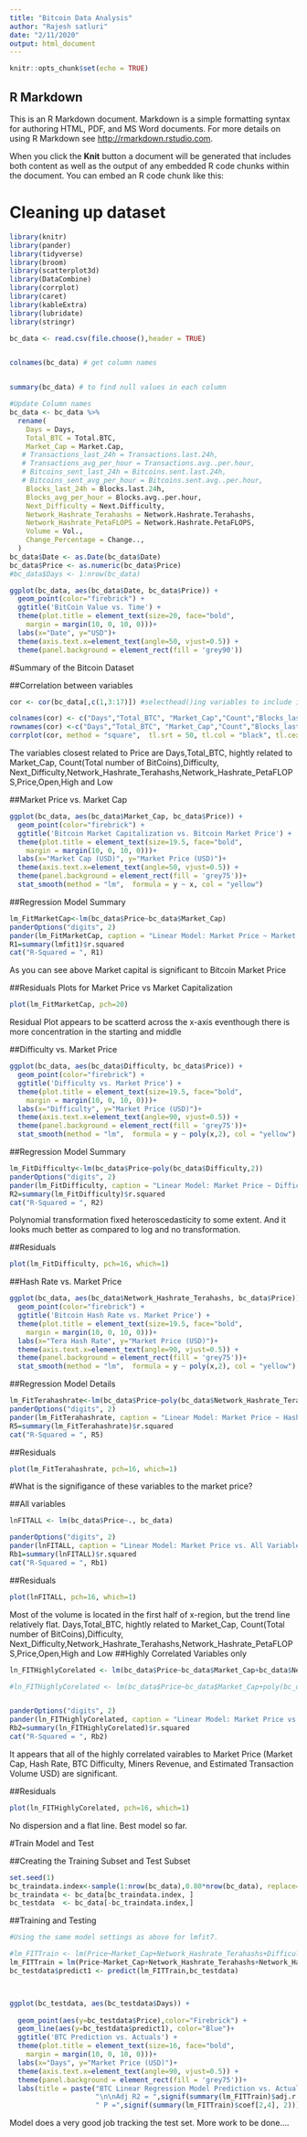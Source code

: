 ---
title: "Bitcoin Data Analysis"
author: "Rajesh satluri"
date: "2/11/2020"
output: html_document
---

```{r setup, include=FALSE}
knitr::opts_chunk$set(echo = TRUE)
```

## R Markdown

This is an R Markdown document. Markdown is a simple formatting syntax for authoring HTML, PDF, and MS Word documents. For more details on using R Markdown see <http://rmarkdown.rstudio.com>.

When you click the **Knit** button a document will be generated that includes both content as well as the output of any embedded R code chunks within the document. You can embed an R code chunk like this:

# Cleaning up dataset
```{r cars}


library(knitr)
library(pander)
library(tidyverse)
library(broom)
library(scatterplot3d)
library(DataCombine)
library(corrplot)
library(caret)
library(kableExtra)
library(lubridate)
library(stringr)

bc_data <- read.csv(file.choose(),header = TRUE)


colnames(bc_data) # get column names


summary(bc_data) # to find null values in each column

#Update Column names
bc_data <- bc_data %>% 
  rename(
    Days = Days,
    Total_BTC = Total.BTC,
    Market_Cap = Market.Cap,
   # Transactions_last_24h = Transactions.last.24h,
   # Transactions_avg_per_hour = Transactions.avg..per.hour,
   # Bitcoins_sent_last_24h = Bitcoins.sent.last.24h,
   # Bitcoins_sent_avg_per_hour = Bitcoins.sent.avg..per.hour,
    Blocks_last_24h = Blocks.last.24h,
    Blocks_avg_per_hour = Blocks.avg..per.hour,
    Next_Difficulty = Next.Difficulty,
    Network_Hashrate_Terahashs = Network.Hashrate.Terahashs,
    Network_Hashrate_PetaFLOPS = Network.Hashrate.PetaFLOPS,
    Volume = Vol.,
    Change_Percentage = Change..,
  )
bc_data$Date <- as.Date(bc_data$Date)
bc_data$Price <- as.numeric(bc_data$Price)
#bc_data$Days <- 1:nrow(bc_data)

ggplot(bc_data, aes(bc_data$Date, bc_data$Price)) + 
  geom_point(color="firebrick") +
  ggtitle('BitCoin Value vs. Time') +
  theme(plot.title = element_text(size=20, face="bold", 
    margin = margin(10, 0, 10, 0)))+
  labs(x="Date", y="USD")+
  theme(axis.text.x=element_text(angle=50, vjust=0.5)) +
  theme(panel.background = element_rect(fill = 'grey90'))

```

#Summary of the Bitcoin Dataset

##Correlation between variables
```{r}
cor <- cor(bc_data[,c(1,3:17)]) #selecthead()ing variables to include in correlation analysis

colnames(cor) <- c("Days","Total_BTC", "Market_Cap","Count","Blocks_last_24h","Blocks_avg_per_hour","Difficulty","Next_Difficulty","Network_Hashrate_Terahashs","Network_Hashrate_PetaFLOPS","Price","Open","High","Low","Volume","Change_Percentage")
rownames(cor) <-c("Days","Total_BTC", "Market_Cap","Count","Blocks_last_24h","Blocks_avg_per_hour","Difficulty","Next_Difficulty","Network_Hashrate_Terahashs","Network_Hashrate_PetaFLOPS","Price","Open","High","Low","Volume","Change_Percentage")
corrplot(cor, method = "square",  tl.srt = 50, tl.col = "black", tl.cex = 0.6, title = "Correlation of Variables", mar=c(0,0,1,0))

```

The variables closest related to Price are Days,Total_BTC, hightly related to Market_Cap, Count(Total number of BitCoins),Difficulty, Next_Difficulty,Network_Hashrate_Terahashs,Network_Hashrate_PetaFLOPS,Price,Open,High and Low

##Market Price vs. Market Cap
```{R}
ggplot(bc_data, aes(bc_data$Market_Cap, bc_data$Price)) + 
  geom_point(color="firebrick") +
  ggtitle('Bitcoin Market Capitalization vs. Bitcoin Market Price') +
  theme(plot.title = element_text(size=19.5, face="bold", 
    margin = margin(10, 0, 10, 0)))+
  labs(x="Market Cap (USD)", y="Market Price (USD)")+
  theme(axis.text.x=element_text(angle=50, vjust=0.5)) +
  theme(panel.background = element_rect(fill = 'grey75'))+
  stat_smooth(method = "lm",  formula = y ~ x, col = "yellow")

```

##Regression Model Summary
```{R}
lm_FitMarketCap<-lm(bc_data$Price~bc_data$Market_Cap)
panderOptions("digits", 2)
pander(lm_FitMarketCap, caption = "Linear Model: Market Price ~ Market Capitalization")
R1=summary(lmfit1)$r.squared
cat("R-Squared = ", R1)
```

As you can see above Market capital is significant to Bitcoin Market Price

##Residuals Plots for Market Price vs Market Capitalization
```{R}
plot(lm_FitMarketCap, pch=20)

```

Residual Plot appears to be scatterd across the x-axis eventhough there is more concentration in the starting and middle

##Difficulty vs. Market Price
```{R}
ggplot(bc_data, aes(bc_data$Difficulty, bc_data$Price)) + 
  geom_point(color="firebrick") +
  ggtitle('Difficulty vs. Market Price') +
  theme(plot.title = element_text(size=19.5, face="bold", 
    margin = margin(10, 0, 10, 0)))+
  labs(x="Difficulty", y="Market Price (USD)")+
  theme(axis.text.x=element_text(angle=90, vjust=0.5)) +
  theme(panel.background = element_rect(fill = 'grey75'))+
  stat_smooth(method = "lm",  formula = y ~ poly(x,2), col = "yellow")

```

##Regression Model Summary
```{R}
lm_FitDifficulty<-lm(bc_data$Price~poly(bc_data$Difficulty,2))
panderOptions("digits", 2)
pander(lm_FitDifficulty, caption = "Linear Model: Market Price ~ Difficulty squared")
R2=summary(lm_FitDifficulty)$r.squared
cat("R-Squared = ", R2)
```

Polynomial transformation fixed heteroscedasticity to some extent. And it looks much better as compared to log and no transformation.


##Residuals
```{R}
plot(lm_FitDifficulty, pch=16, which=1)
```


##Hash Rate vs. Market Price
```{R}
ggplot(bc_data, aes(bc_data$Network_Hashrate_Terahashs, bc_data$Price)) + 
  geom_point(color="firebrick") +
  ggtitle('Bitcoin Hash Rate vs. Market Price') +
  theme(plot.title = element_text(size=19.5, face="bold", 
    margin = margin(10, 0, 10, 0)))+
  labs(x="Tera Hash Rate", y="Market Price (USD)")+
  theme(axis.text.x=element_text(angle=90, vjust=0.5)) +
  theme(panel.background = element_rect(fill = 'grey75'))+
  stat_smooth(method = "lm",  formula = y ~ poly(x,2), col = "yellow")

```

##Regression Model Details
```{R}
lm_FitTerahashrate<-lm(bc_data$Price~poly(bc_data$Network_Hashrate_Terahashs,2))
panderOptions("digits", 2)
pander(lm_FitTerahashrate, caption = "Linear Model: Market Price ~ Hash Rate")
R5=summary(lm_FitTerahashrate)$r.squared
cat("R-Squared = ", R5)
```
##Residuals
```{R}
plot(lm_FitTerahashrate, pch=16, which=1)
```



#What is the signifigance of these variables to the market price?

##All variables
```{R}
lnFITALL <- lm(bc_data$Price~., bc_data)

panderOptions("digits", 2)
pander(lnFITALL, caption = "Linear Model: Market Price vs. All Variables")
Rb1=summary(lnFITALL)$r.squared
cat("R-Squared = ", Rb1)
```

##Residuals
```{R}
plot(lnFITALL, pch=16, which=1)
```

Most of the volume is located in the first half of x-region, but the trend line relatively flat.
Days,Total_BTC, hightly related to Market_Cap, Count(Total number of BitCoins),Difficulty, Next_Difficulty,Network_Hashrate_Terahashs,Network_Hashrate_PetaFLOPS,Price,Open,High and Low
##Highly Correlated Variables only
```{R}
ln_FITHighlyCorelated <- lm(bc_data$Price~bc_data$Market_Cap+bc_data$Network_Hashrate_Terahashs+bc_data$Network_Hashrate_PetaFLOPS+bc_data$Difficulty+bc_data$Total_BTC+bc_data$Days+bc_data$Days+bc_data$Open++bc_data$High+bc_data$Low, bc_data)

#ln_FITHighlyCorelated <- lm(bc_data$Price~bc_data$Market_Cap+poly(bc_data$Network_Hashrate_Terahashs,2)+bc_data$Network_Hashrate_#PetaFLOPS+bc_data$Difficulty+bc_data$Total_BTC+bc_data$Days+bc_data$Days+bc_data$Open++bc_data$High+bc_data$Low, bc_data)


panderOptions("digits", 2)
pander(ln_FITHighlyCorelated, caption = "Linear Model: Market Price vs. Highly Correlated Variables")
Rb2=summary(ln_FITHighlyCorelated)$r.squared
cat("R-Squared = ", Rb2)
```

It appears that all of the highly correlated vairables to Market Price (Market Cap, Hash Rate, BTC Difficulty, Miners Revenue, and Estimated Transaction Volume USD) are significant.

##Residuals
```{R}
plot(ln_FITHighlyCorelated, pch=16, which=1)
```

No dispersion and a flat line. Best model so far.


#Train Model and Test

##Creating the Training Subset and Test Subset
```{R}
set.seed(1)
bc_traindata.index<-sample(1:nrow(bc_data),0.80*nrow(bc_data), replace=FALSE)
bc_traindata <- bc_data[bc_traindata.index, ]
bc_testdata  <- bc_data[-bc_traindata.index,]
```

##Training and Testing
```{R}
#Using the same model settings as above for lmfit7.

#lm_FITTrain <- lm(Price~Market_Cap+Network_Hashrate_Terahashs+Difficulty+Total_BTC+Days, bc_traindata)
lm_FITTrain = lm(Price~Market_Cap+Network_Hashrate_Terahashs+Network_Hashrate_PetaFLOPS+Difficulty+Total_BTC+Days+Days+Open+High+Low, bc_traindata)
bc_testdata$predict1 <- predict(lm_FITTrain,bc_testdata)



ggplot(bc_testdata, aes(bc_testdata$Days)) + 
  
  geom_point(aes(y=bc_testdata$Price),color="Firebrick") +
  geom_line(aes(y=bc_testdata$predict1), color="Blue")+
  ggtitle('BTC Prediction vs. Actuals') +
  theme(plot.title = element_text(size=16, face="bold", 
    margin = margin(10, 0, 10, 0)))+
  labs(x="Days", y="Market Price (USD)")+
  theme(axis.text.x=element_text(angle=90, vjust=0.5)) +
  theme(panel.background = element_rect(fill = 'grey75'))+
  labs(title = paste("BTC Linear Regression Model Prediction vs. Actuals",
                     "\n\nAdj R2 = ",signif(summary(lm_FITTrain)$adj.r.squared, 5),
                     " P =",signif(summary(lm_FITTrain)$coef[2,4], 2)))
```

Model does a very good job tracking the test set.
More work to be done....